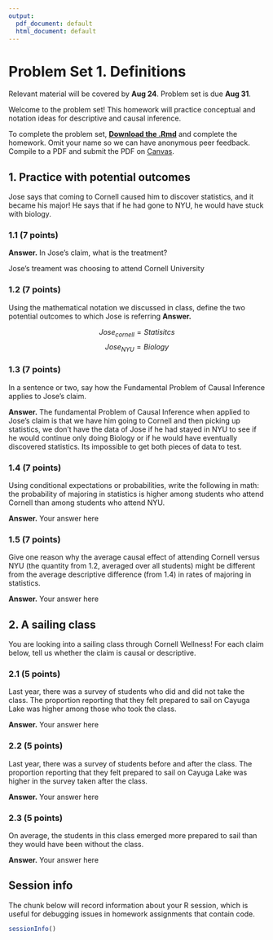 ```yaml
---
output:
  pdf_document: default
  html_document: default
---
```

# Problem Set 1. Definitions 

Relevant material will be covered by **Aug 24**. Problem set is due **Aug 31**.

Welcome to the problem set! This homework will practice conceptual and notation ideas for descriptive and causal inference.

To complete the problem set, [**Download the .Rmd**](assets/psets/pset1_download.Rmd) and complete the homework. Omit your name so we can have anonymous peer feedback. Compile to a PDF and submit the PDF on [Canvas](https://canvas.cornell.edu/courses/57329).

## 1. Practice with potential outcomes 

Jose says that coming to Cornell caused him to discover statistics, and it became his major! He says that if he had gone to NYU, he would have stuck with biology.

### 1.1 (7 points)

**Answer.** In Jose's claim, what is the treatment?

Jose's treament was choosing to attend Cornell University

### 1.2 (7 points)

Using the mathematical notation we discussed in class, define the two potential outcomes to which Jose is referring
**Answer.**

$$Jose_{cornell}=Statisitcs$$
$$Jose_{NYU}=Biology$$

### 1.3 (7 points)

In a sentence or two, say how the Fundamental Problem of Causal Inference applies to Jose's claim.

**Answer.** The fundamental Problem of Causal Inference when applied to Jose's claim is that we have him going to Cornell and then picking up statistics, we don't have the data of Jose if he had stayed in NYU to see if he would continue only doing Biology or if he would have eventually discovered statistics. Its impossible to get both pieces of data to test.

### 1.4 (7 points)

Using conditional expectations or probabilities, write the following in math: the probability of majoring in statistics is higher among students who attend Cornell than among students who attend NYU.

**Answer.** Your answer here

### 1.5 (7 points)

Give one reason why the average causal effect of attending Cornell versus NYU (the quantity from 1.2, averaged over all students) might be different from the average descriptive difference (from 1.4) in rates of majoring in statistics.

**Answer.** Your answer here

## 2. A sailing class 

You are looking into a sailing class through Cornell Wellness! For each claim below, tell us whether the claim is causal or descriptive.

### 2.1 (5 points)

Last year, there was a survey of students who did and did not take the class. The proportion reporting that they felt prepared to sail on Cayuga Lake was higher among those who took the class.

**Answer.** Your answer here

### 2.2 (5 points)

Last year, there was a survey of students before and after the class. The proportion reporting that they felt prepared to sail on Cayuga Lake was higher in the survey taken after the class.

**Answer.** Your answer here

### 2.3 (5 points)

On average, the students in this class emerged more prepared to sail than they would have been without the class.

**Answer.** Your answer here

## Session info

The chunk below will record information about your R session, which is useful for debugging issues in homework assignments that contain code.

```r
sessionInfo()
```